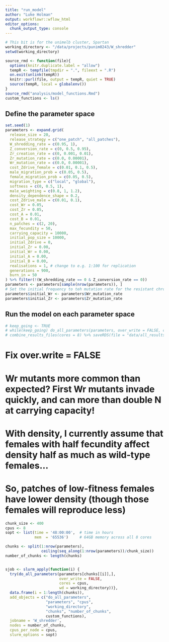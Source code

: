 ```yaml
---
title: "run_model"
author: "Luke Holman"
output: workflowr::wflow_html
editor_options:
  chunk_output_type: console
---
```


```r
# This bit is for the unimelb cluster, Spartan
working_directory <- "/data/projects/punim0243/W_shredder"
setwd(working_directory)
```


```r
source_rmd <- function(file){
  options(knitr.duplicate.label = "allow")
  tempR <- tempfile(tmpdir = ".", fileext = ".R")
  on.exit(unlink(tempR))
  knitr::purl(file, output = tempR, quiet = TRUE)
  source(tempR, local = globalenv())
}
source_rmd("analysis/model_functions.Rmd")
custom_functions <- ls()
```


## Define the parameter space
```r
set.seed(1)
parameters <- expand.grid(
  release_size = 20,
  release_strategy = c("one_patch", "all_patches"),
  W_shredding_rate = c(0.95, 1),
  Z_conversion_rate = c(0, 0.5, 0.95),
  Zr_creation_rate = c(0, 0.001, 0.01),
  Zr_mutation_rate = c(0.0, 0.00001),
  Wr_mutation_rate = c(0.0, 0.00001),
  cost_Zdrive_female = c(0.01, 0.1, 0.5),
  male_migration_prob = c(0.05, 0.5),
  female_migration_prob = c(0.05, 0.5),
  migration_type = c("local", "global"),
  softness = c(0, 0.5, 1),
  male_weighting = c(0.8, 1, 1.2),
  density_dependence_shape = 0.2,
  cost_Zdrive_male = c(0.01, 0.1),
  cost_Wr = 0.05,
  cost_Zr = 0.05,
  cost_A = 0.01,
  cost_B = 0.01,
  n_patches = c(2, 20),
  max_fecundity = 50,
  carrying_capacity = 10000,
  initial_pop_size = 10000,
  initial_Zdrive = 0,
  initial_Zr = 0.00,
  initial_Wr = 0.00,
  initial_A = 0.00,
  initial_B = 0.00,
  realisations = 1, # change to e.g. 1:100 for replication
  generations = 900,
  burn_in = 50
) %>% filter(!(W_shredding_rate == 0 & Z_conversion_rate == 0))
parameters <- parameters[sample(nrow(parameters)), ]
# Set the initial frequency to teh mutation rate for the resistant chromosomes
parameters$initial_Wr <- parameters$Wr_mutation_rate
parameters$initial_Zr <- parameters$Zr_mutation_rate
```

## Run the model on each parameter space
```r
# keep_going <- TRUE
# while(keep_going) do_all_parameters(parameters, over_write = FALSE, cores = 8)
# combine_results_files(cores = 8) %>% saveRDS(file = "data/all_results.rds") 
```
# Fix over.write = FALSE
# Wr mutants more common than expected? First Wr mutants invade quickly, and can more than double N at carrying capacity!
# With density, I currently assume that females with half fecundity affect density half as much as wild-type females...
# So, patches of low-fitness females have lower density (though those females will reproduce less)

```r
chunk_size <- 400
cpus <- 8
sopt <- list(time = '48:00:00',  # time in hours
             mem  = '65536')     # 64GB memory across all 8 cores

chunks <- split(1:nrow(parameters),
                ceiling(seq_along(1:nrow(parameters))/chunk_size))
number_of_chunks <- length(chunks)


sjob <- slurm_apply(function(i) {
  try(do_all_parameters(parameters[chunks[[i]],], 
                        over_write = FALSE, 
                        cores = cpus,
                        wd = working_directory))},
  data.frame(i = 1:length(chunks)),
  add_objects = c("do_all_parameters", 
                  "parameters", "cpus",
                  "working_directory",
                  "chunks", "number_of_chunks",
                  custom_functions),
  jobname = 'W_shredder',
  nodes = number_of_chunks, 
  cpus_per_node = cpus, 
  slurm_options = sopt)
```

